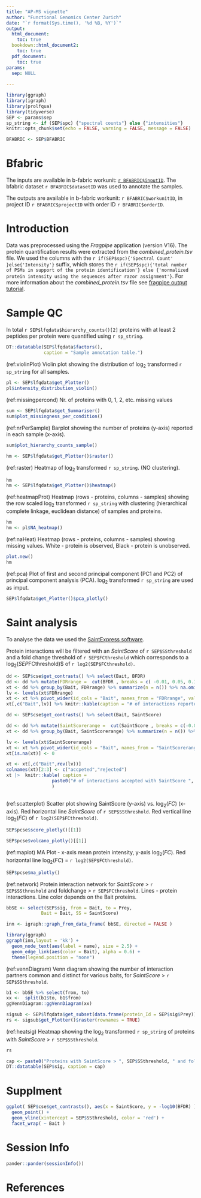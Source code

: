 ```yaml
---
title: "AP-MS vignette"
author: "Functional Genomics Center Zurich"
date: "`r format(Sys.time(), '%d %B, %Y')`"
output:
  html_document:
    toc: true
  bookdown::html_document2:
    toc: true
  pdf_document: 
    toc: true
params:
  sep: NULL
    
---
```


```r
library(ggraph)
library(igraph)
library(prolfqua)
library(tidyverse)
SEP <- params$sep
sp_string <- if (SEP$spc) {"spectral counts"} else {"intensities"}
knitr::opts_chunk$set(echo = FALSE, warning = FALSE, message = FALSE)

BFABRIC <- SEP$BFABRIC
```


# Bfabric

The inputs are available in b-fabric workunit: [`r BFABRIC$inputID`](`r BFABRIC$inputURL`). The bfabric dataset `r BFABRIC$datasetID` was used to annotate the samples.

The outputs are available in b-fabric workunit: `r BFABRIC$workunitID`, in project ID `r BFABRIC$projectID` with order ID `r BFABRIC$orderID`.

# Introduction


Data was preprocessed using the _Fragpipe_ application (version V16). The protein quantification results were extracted from the _combined_protein.tsv_ file.  We used the columns with the `r if(SEP$spc){'Spectral Count' }else{'Intensity'}` suffix, which stores the `r if(SEP$spc){'total number of PSMs in support of the protein identification'} else {'normalized protein intensity using the sequences after razor assignment'}`. For more information about the _combined_protein.tsv_ file see [fragpipe output tutorial]( https://fragpipe.nesvilab.org/docs/tutorial_fragpipe_outputs.html#combined_proteintsv).

# Sample QC

In total `r SEP$lfqdata$hierarchy_counts()[2]` proteins with at least 2 peptides per protein were quantified using `r sp_string`. 

```r
DT::datatable(SEP$lfqdata$factors(),
              caption = "Sample annotation table.")
```

(ref:violinPlot) Violin plot showing the distribution of $\log_2$ transformed `r sp_string` for all samples.

```r
pl <- SEP$lfqdata$get_Plotter()
pl$intensity_distribution_violin()
```

(ref:missingpercond) Nr. of proteins with 0, 1, 2, etc. missing values

```r
sum <- SEP$lfqdata$get_Summariser()
sum$plot_missingness_per_condition()

```

(ref:nrPerSample) Barplot showing the number of proteins (y-axis) reported in each sample (x-axis).

```r
sum$plot_hierarchy_counts_sample()

```


```r
hm <- SEP$lfqdata$get_Plotter()$raster()

```

(ref:raster) Heatmap of $\log_2$ transformed `r sp_string`. (NO clustering).

```r
hm
hm <- SEP$lfqdata$get_Plotter()$heatmap()
```


(ref:heatmapProt) Heatmap (rows - proteins, columns - samples) showing the row scaled $\log_2$ transformed `r sp_string` with clustering (hierarchical complete linkage, euclidean distance) of samples and proteins.

```r
hm
hm <- pl$NA_heatmap()

```

(ref:naHeat) Heatmap (rows - proteins, columns - samples) showing missing values. White - protein is observed, Black - protein is unobserved.

```r
plot.new()
hm
```

(ref:pca) Plot of first and second principal component (PC1 and PC2) of principal component analysis (PCA). $\log_2$ transformed `r sp_string` are used as imput.

```r
SEP$lfqdata$get_Plotter()$pca_plotly()
```



# Saint analysis


To analyse the data we used the [SaintExpress software](http://saint-apms.sourceforge.net/Main.html).

Protein interactions will be filtered with an _SaintScore_ of `r SEP$SSthreshold` and a fold change threshold of `r SEP$FCthreshold` which corresponds to a $\log_2(SEP$FCthreshold)$ of `r log2(SEP$FCthreshold)`.



```r
dd <- SEP$cse$get_contrasts() %>% select(Bait, BFDR)
dd <- dd %>% mutate(FDRrange =  cut(BFDR , breaks = c( -0.01, 0.05, 0.1, 0.25, 1)) )
xt <- dd %>% group_by(Bait, FDRrange) %>% summarize(n = n()) %>% na.omit()
lv <- levels(xt$FDRrange)
xt <- xt %>% pivot_wider(id_cols = "Bait", names_from = "FDRrange", values_from = n)
xt[,c("Bait",lv)] %>% knitr::kable(caption = "# of interactions reported with FDR < 0.05; < 0.1; < 0.25; < 1.")

```

```r
dd <- SEP$cse$get_contrasts() %>% select(Bait, SaintScore)

dd <- dd %>% mutate(SaintScorerange =  cut(SaintScore , breaks = c(-0.01, SEP$SSthreshold, 1)))
xt <- dd %>% group_by(Bait, SaintScorerange) %>% summarize(n = n()) %>% na.omit()

lv <- levels(xt$SaintScorerange)
xt <- xt %>% pivot_wider(id_cols = "Bait", names_from = "SaintScorerange", values_from = n)
xt[is.na(xt)] <- 0

xt <- xt[,c("Bait",rev(lv))]
colnames(xt)[2:3] <- c("accpeted","rejected")
xt |>  knitr::kable( caption =
                 paste0("# of interactions accepted with SaintScore ", SEP$SSthreshold,".")
                 )
               
```


(ref:scatterplot) Scatter plot showing SaintScore (y-axis) vs. $\log_2(FC)$ (x-axis). Red horizontal line _SaintScore_ of `r SEP$SSthreshold`. Red vertical line $\log_2(FC)$ of `r log2(SEP$FCthreshold)`.

```r
SEP$pcse$score_plotly()[[1]]
```


```r
SEP$pcse$volcano_plotly()[[1]]
```

(ref:maplot) MA Plot - x-axis mean protein intensity, y-axis $\log_2(FC)$. Red horizontal line $\log_2(FC)$  = `r log2(SEP$FCthreshold)`.

```r
SEP$pcse$ma_plotly()
```

(ref:network) Protein interaction network for _SaintScore_ > `r SEP$SSthreshold` and foldchange > `r SEP$FCthreshold`. Lines - protein interactions. Line color depends on the Bait proteins.

```r
bbSE <- select(SEP$sig, from = Bait, to = Prey, 
             Bait = Bait, SS = SaintScore)

inn <- igraph::graph_from_data_frame( bbSE, directed = FALSE )

library(ggraph)
ggraph(inn,layout = 'kk') +
  geom_node_text(aes(label = name), size = 2.5) +
  geom_edge_link(aes(color = Bait), alpha = 0.6) + 
  theme(legend.position = "none")

```


(ref:vennDiagram) Venn diagram showing the number of interaction partners common and distinct for various baits, for _SaintScore_ > `r SEP$SSthreshold`.


```r
b1 <- bbSE %>% select(from, to)
xx <-  split(b1$to, b1$from)
ggVennDiagram::ggVennDiagram(xx)

```


```r
sigsub <- SEP$lfqdata$get_subset(data.frame(protein_Id = SEP$sig$Prey))
rs <- sigsub$get_Plotter()$raster(rownames = TRUE)

```

(ref:heatsig) Heatmap showing the $\log_2$ transformed `r sp_string` of proteins with _SaintScore_ > `r SEP$SSthreshold`.

```r
rs
```


```r
cap <- paste0("Proteins with SaintScore > ", SEP$SSthreshold, " and foldchange > ", SEP$FCthreshold, ".")
DT::datatable(SEP$sig, caption = cap)
```

# Supplment

```r

ggplot( SEP$cse$get_contrasts(), aes(x = SaintScore, y = -log10(BFDR) ) ) +
  geom_point() +
  geom_vline(xintercept = SEP$SSthreshold, color = 'red') +
  facet_wrap( ~ Bait )

```

# Session Info

```r
pander::pander(sessionInfo())
```

# References
